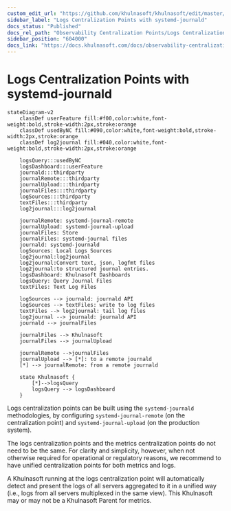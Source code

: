 ```yaml
---
custom_edit_url: "https://github.com/khulnasoft/khulnasoft/edit/master/docs/observability-centralization-points/logs-centralization-points-with-systemd-journald/README.md"
sidebar_label: "Logs Centralization Points with systemd-journald"
docs_status: "Published"
docs_rel_path: "Observability Centralization Points/Logs Centralization Points with systemd-journald"
sidebar_position: "604000"
docs_link: "https://docs.khulnasoft.com/docs/observability-centralization-points/logs-centralization-points-with-systemd-journald/logs-centralization-points-with-systemd-journald"
---
```


# Logs Centralization Points with systemd-journald

```mermaid
stateDiagram-v2
    classDef userFeature fill:#f00,color:white,font-weight:bold,stroke-width:2px,stroke:orange
    classDef usedByNC fill:#090,color:white,font-weight:bold,stroke-width:2px,stroke:orange
    classDef log2journal fill:#040,color:white,font-weight:bold,stroke-width:2px,stroke:orange

    logsQuery:::usedByNC
    logsDashboard:::userFeature
    journald:::thirdparty
    journalRemote:::thirdparty
    journalUpload:::thirdparty
    journalFiles:::thirdparty
    logSources:::thirdparty
    textFiles:::thirdparty
    log2journal:::log2journal
     
    journalRemote: systemd-journal-remote
    journalUpload: systemd-journal-upload
    journalFiles: Store
    journalFiles: systemd-journal files
    journald: systemd-journald
    logSources: Local Logs Sources
    log2journal:log2journal
    log2journal:Convert text, json, logfmt files
    log2journal:to structured journal entries.
    logsDashboard: Khulnasoft Dashboards
    logsQuery: Query Journal Files
    textFiles: Text Log Files

    logSources --> journald: journald API
    logSources --> textFiles: write to log files
    textFiles --> log2journal: tail log files
    log2journal --> journald: journald API
    journald --> journalFiles

    journalFiles --> Khulnasoft
    journalFiles --> journalUpload

    journalRemote -->journalFiles
    journalUpload --> [*]: to a remote journald
    [*] --> journalRemote: from a remote journald

    state Khulnasoft {
        [*]-->logsQuery
        logsQuery --> logsDashboard
    }
```

Logs centralization points can be built using the `systemd-journald` methodologies, by configuring `systemd-journal-remote` (on the centralization point) and `systemd-journal-upload` (on the production system).

The logs centralization points and the metrics centralization points do not need to be the same. For clarity and simplicity, however, when not otherwise required for operational or regulatory reasons, we recommend to have unified centralization points for both metrics and logs.

A Khulnasoft running at the logs centralization point will automatically detect and present the logs of all servers aggregated to it in a unified way (i.e., logs from all servers multiplexed in the same view). This Khulnasoft may or may not be a Khulnasoft Parent for metrics.
